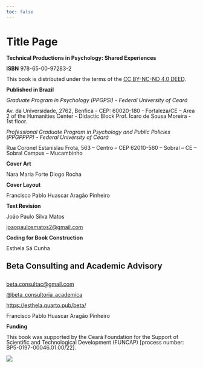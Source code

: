 ```yaml
---
toc: false
---
```


# Title Page {.unnumbered}

::: {style="line-height: 1;"}
**Technical Productions in Psychology: Shared Experiences**

**ISBN** 978-65-00-97283-2

This book is distributed under the terms of the [CC BY-NC-ND 4.0 DEED](https://creativecommons.org/licenses/by-nc-nd/4.0/){.external target="_blank"}.

**Published in Brazil**

*Graduate Program in Psychology (PPGPSI) - Federal University of Ceará*

Av. da Universidade, 2762, Benfica - CEP: 60020-180 - Fortaleza/CE – Area 2 of the Humanities Center - Didactic Block Prof. Ícaro de Sousa Moreira - 1st floor.

*Professional Graduate Program in Psychology and Public Policies (PPGPPPP) - Federal University of Ceará*

Rua Coronel Estanislau Frota, 563 – Centro – CEP 62010-560 – Sobral – CE – Sobral Campus – Mucambinho

**Cover Art**

Nara Maria Forte Diogo Rocha

**Cover Layout**

Francisco Pablo Huascar Aragão Pinheiro

**Text Revision**

João Paulo Silva Matos

::: {.callout-note appearance="simple" icon="false"}
[joaopaulosmatos2\@gmail.com](mailto:%20joaopaulosmatos2@gmail.com)
:::

**Coding for Book Construction**

Esthela Sá Cunha

::: {.callout-note appearance="simple" icon="false"}
## Beta Consulting and Academic Advisory

<br> [beta.consultac\@gmail.com](mailto:%20beta.consultac@gmail.com)

[\@beta_consultoria_academica](https://www.instagram.com/beta_consultoria_academica/ "Instagram"){.external target="_blank"}

[https://esthela.quarto.pub/beta/](https://esthela.quarto.pub/beta/){.external target="_blank"}
:::

Francisco Pablo Huascar Aragão Pinheiro

**Funding**

This book was supported by the Ceará Foundation for the Support of Scientific and Technological Development (FUNCAP) \[process number: BP5-0197-00046.01.00/22\].
:::

![](./imagens/ficha-198318-1.png){fig-alt="Title and subtitle: Technical Productions in Psychology [electronic book]: shared experiences. Organization: Francisco Pablo Huascar Aragão Pinheiro, João Paulo Pereira Barros. Edition: 1st edition. Place of Publication: Fortaleza, CE. Publisher: Author's Edition, 2024. Format: PDF. Additional information: Various authors. Includes bibliography. ISBN 978-65-00-97283-2. Main subjects of the work: Articles - Collections. Psychology. Psychology - Research. Work indexers: I. Pinheiro, Francisco Pablo Huascar Aragão. II. Barros, João Paulo Pereira. Call number CDD: 150. Systematic cataloging indexes: Psychology 150. Cataloging by: Aline Graziele Benitez – Librarian – CRB-1/3129."}
